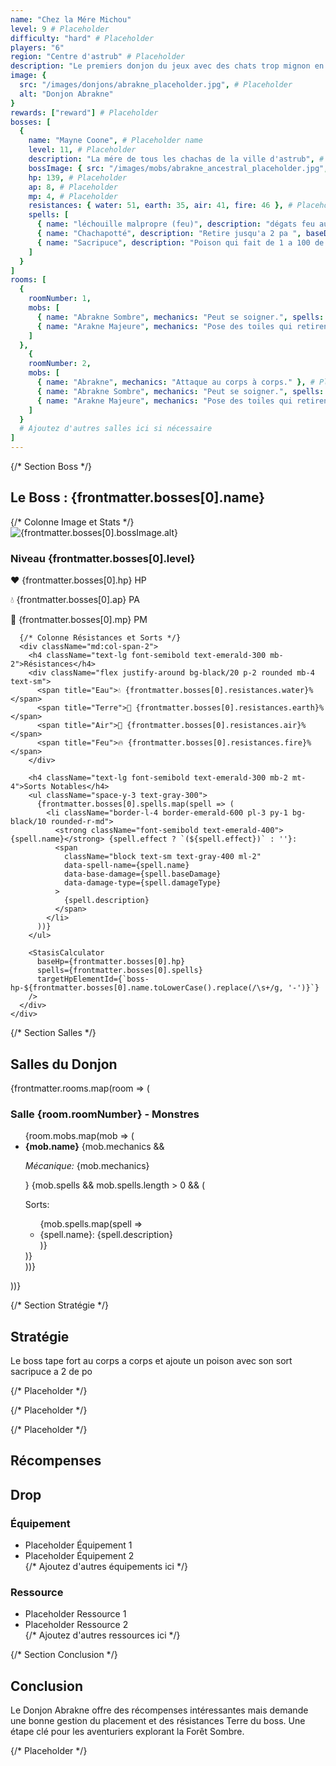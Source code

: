 ```yaml
---
name: "Chez la Mére Michou"
level: 9 # Placeholder
difficulty: "hard" # Placeholder
players: "6"
region: "Centre d'astrub" # Placeholder
description: "Le premiers donjon du jeux avec des chats trop mignon en vrai le boss est souriant" # Placeholder
image: {
  src: "/images/donjons/abrakne_placeholder.jpg", # Placeholder
  alt: "Donjon Abrakne"
}
rewards: ["reward"] # Placeholder
bosses: [
  {
    name: "Mayne Coone", # Placeholder name
    level: 11, # Placeholder
    description: "La mére de tous les chachas de la ville d'astrub", # Placeholder description added
    bossImage: { src: "/images/mobs/abrakne_ancestral_placeholder.jpg", alt: "Abrakne Ancestral" }, # Placeholder
    hp: 139, # Placeholder
    ap: 8, # Placeholder
    mp: 4, # Placeholder
    resistances: { water: 51, earth: 35, air: 41, fire: 46 }, # Placeholder
    spells: [
      { name: "léchouille malpropre (feu)", description: "dégats feu au corps a corps 11 de degats ", baseDamage: 11, damageType: 'direct' }, # Placeholder
      { name: "Chachapotté", description: "Retire jusqu'a 2 pa ", baseDamage: null, damageType: 'other' }, # Placeholder
      { name: "Sacripuce", description: "Poison qui fait de 1 a 100 de dégats selon le niveau de puce +8 par attaque", baseDamage: null, damageType: 'poison' } # Placeholder
    ]
  }
]
rooms: [
  {
    roomNumber: 1,
    mobs: [
      { name: "Abrakne Sombre", mechanics: "Peut se soigner.", spells: [{ name: "Ronces", description: "Dégâts Eau" }] }, # Placeholder
      { name: "Arakne Majeure", mechanics: "Pose des toiles qui retirent des PM." } # Placeholder
    ]
  },
    {
    roomNumber: 2,
    mobs: [
      { name: "Abrakne", mechanics: "Attaque au corps à corps." }, # Placeholder
      { name: "Abrakne Sombre", mechanics: "Peut se soigner.", spells: [{ name: "Ronces", description: "Dégâts Eau" }] }, # Placeholder
      { name: "Arakne Majeure", mechanics: "Pose des toiles qui retirent des PM." } # Placeholder
    ]
  }
  # Ajoutez d'autres salles ici si nécessaire
]
---
```



{/* Section Boss */}
<div className="mb-12">
  <h2 className="text-3xl font-bold text-emerald-300 mb-6 border-b border-emerald-700 pb-2">Le Boss : {frontmatter.bosses[0].name}</h2>
  <div className="bg-gradient-to-br from-gray-800/50 via-gray-900/50 to-black/50 backdrop-blur-sm border border-white/10 rounded-lg p-6 shadow-xl">
    <div className="grid grid-cols-1 md:grid-cols-3 gap-6">
      {/* Colonne Image et Stats */}
      <div className="md:col-span-1 flex flex-col items-center">
        <img src={frontmatter.bosses[0].bossImage.src} alt={frontmatter.bosses[0].bossImage.alt} className="rounded-lg shadow-md mb-4 w-48 h-48 object-cover border-2 border-emerald-500/50"/>
        <h3 className="text-xl font-semibold text-emerald-400 mb-3">Niveau {frontmatter.bosses[0].level}</h3>
        <div className="text-center space-y-1 text-gray-300">
          <p>❤️ <span id={`boss-hp-${frontmatter.bosses[0].name.toLowerCase().replace(/\s+/g, '-')}`} className="font-mono">{frontmatter.bosses[0].hp}</span> HP</p>
          <p>💧 <span className="font-mono">{frontmatter.bosses[0].ap}</span> PA</p>
          <p>👟 <span className="font-mono">{frontmatter.bosses[0].mp}</span> PM</p>
        </div>
      </div>

      {/* Colonne Résistances et Sorts */}
      <div className="md:col-span-2">
        <h4 className="text-lg font-semibold text-emerald-300 mb-2">Résistances</h4>
        <div className="flex justify-around bg-black/20 p-2 rounded mb-4 text-sm">
          <span title="Eau">💧 {frontmatter.bosses[0].resistances.water}%</span>
          <span title="Terre">🌿 {frontmatter.bosses[0].resistances.earth}%</span>
          <span title="Air">💨 {frontmatter.bosses[0].resistances.air}%</span>
          <span title="Feu">🔥 {frontmatter.bosses[0].resistances.fire}%</span>
        </div>
        
        <h4 className="text-lg font-semibold text-emerald-300 mb-2 mt-4">Sorts Notables</h4>
        <ul className="space-y-3 text-gray-300">
          {frontmatter.bosses[0].spells.map(spell => (
            <li className="border-l-4 border-emerald-600 pl-3 py-1 bg-black/10 rounded-r-md">
              <strong className="font-semibold text-emerald-400">{spell.name}</strong> {spell.effect ? `(${spell.effect})` : ''}:
              <span 
                className="block text-sm text-gray-400 ml-2" 
                data-spell-name={spell.name} 
                data-base-damage={spell.baseDamage} 
                data-damage-type={spell.damageType}
              >
                {spell.description}
              </span>
            </li>
          ))}
        </ul>
        
        <StasisCalculator 
          baseHp={frontmatter.bosses[0].hp}
          spells={frontmatter.bosses[0].spells}
          targetHpElementId={`boss-hp-${frontmatter.bosses[0].name.toLowerCase().replace(/\s+/g, '-')}`}
        />
      </div>
    </div>
  </div>
</div>

{/* Section Salles */}
<div className="mb-12">
  <h2 className="text-3xl font-bold text-cyan-300 mb-6 border-b border-cyan-700 pb-2">Salles du Donjon</h2>
  {frontmatter.rooms.map(room => (
    <div key={room.roomNumber} className="bg-gradient-to-br from-white/10 to-white/5 backdrop-blur-md border border-white/10 rounded-lg p-6 mb-6 shadow-lg transition-all duration-300 ease-in-out hover:border-white/20 hover:shadow-xl">
      <h3 className="text-xl font-semibold text-cyan-400 mb-4">Salle {room.roomNumber} - Monstres</h3>
      <ul className="space-y-3">
        {room.mobs.map(mob => (
          <li className="border-l-4 border-cyan-600 pl-3 py-1 bg-black/10 rounded-r-md text-gray-300">
            <strong className="font-semibold text-cyan-400">{mob.name}</strong>
            {mob.mechanics && <p className="text-sm text-gray-400 ml-2"><em>Mécanique:</em> {mob.mechanics}</p>}
            {mob.spells && mob.spells.length > 0 && (
              <div className="ml-2 mt-1">
                <p className="text-sm font-medium text-gray-400">Sorts:</p>
                <ul className="list-disc list-inside text-xs text-gray-400 pl-2">
                  {mob.spells.map(spell => <li key={spell.name}>{spell.name}: {spell.description}</li>)}
                </ul>
              </div>
            )}
          </li>
        ))}
      </ul>
    </div>
  ))}
</div>

{/* Section Stratégie */}
<div className="mb-12">
  <h2 className="text-3xl font-bold text-yellow-300 mb-6 border-b border-yellow-700 pb-2">Stratégie</h2>
  <div className="bg-gradient-to-br from-white/10 to-white/5 backdrop-blur-md border border-white/10 rounded-lg p-6 shadow-lg transition-all duration-300 ease-in-out hover:border-white/20 hover:shadow-xl text-gray-300 space-y-4">
    <p>Le boss tape fort au corps a corps et ajoute un poison avec son sort sacripuce a 2 de po</p> {/* Placeholder */}
    <p></p> {/* Placeholder */}
    <p></p> {/* Placeholder */}
  </div>
</div>

<h2 className="text-2xl font-bold text-cyan-200 mt-2 mb-4 border-b border-cyan-700 pb-2">Récompenses</h2>

<div className="bg-gradient-to-br from-white/15 to-white/5 backdrop-blur-md border border-white/20 rounded-lg p-6 mb-8 shadow-lg hover:border-white/40 hover:shadow-xl transition-all duration-300 ease-in-out">
  <h2 className="text-3xl font-bold text-yellow-300 mt-2 mb-6 text-center border-b border-yellow-700 pb-3">Drop</h2>
  <div className="grid grid-cols-1 md:grid-cols-2 gap-6">
    <div>
      <h3 className="text-xl font-semibold text-cyan-300 mb-3">Équipement</h3>
      <ul className="list-disc list-inside space-y-1 text-gray-200 pl-4">
        <li>Placeholder Équipement 1</li>
        <li>Placeholder Équipement 2</li>
        {/* Ajoutez d'autres équipements ici */}
      </ul>
    </div>
    <div>
      <h3 className="text-xl font-semibold text-cyan-300 mb-3">Ressource</h3>
      <ul className="list-disc list-inside space-y-1 text-gray-200 pl-4">
        <li>Placeholder Ressource 1</li>
        <li>Placeholder Ressource 2</li>
        {/* Ajoutez d'autres ressources ici */}
      </ul>
    </div>
  </div>
</div>

{/* Section Conclusion */}
<div className="mb-12">
  <h2 className="text-3xl font-bold text-purple-300 mb-6 border-b border-purple-700 pb-2">Conclusion</h2>
  <div className="bg-gradient-to-br from-white/10 to-white/5 backdrop-blur-md border border-white/10 rounded-lg p-6 shadow-lg transition-all duration-300 ease-in-out hover:border-white/20 hover:shadow-xl text-gray-300">
    <p>Le Donjon Abrakne offre des récompenses intéressantes mais demande une bonne gestion du placement et des résistances Terre du boss. Une étape clé pour les aventuriers explorant la Forêt Sombre.</p> {/* Placeholder */}
  </div>
</div>


